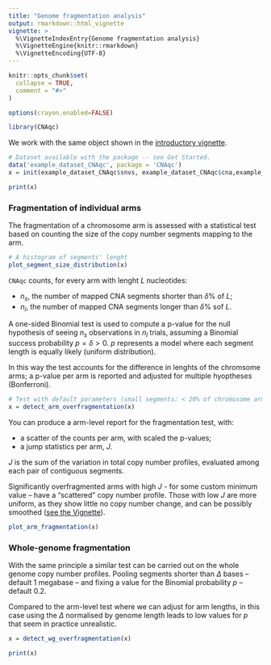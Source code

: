 ```yaml
---
title: "Genome fragmentation analysis"
output: rmarkdown::html_vignette
vignette: >
  %\VignetteIndexEntry{Genome fragmentation analysis}
  %\VignetteEngine{knitr::rmarkdown}
  %\VignetteEncoding{UTF-8}
---
```


```r
knitr::opts_chunk$set(
  collapse = TRUE,
  comment = "#>"
)

options(crayon.enabled=FALSE)
```

```r
library(CNAqc)
```

We work with the same object shown in the [introductory vignette](file:///Users/gcaravagna/Documents/GitHub/CNAqc/docs/articles/CNAqc.html). 

```r
# Dataset available with the package -- see Get Started.
data('example_dataset_CNAqc', package = 'CNAqc')
x = init(example_dataset_CNAqc$snvs, example_dataset_CNAqc$cna,example_dataset_CNAqc$purity)

print(x)
```

### Fragmentation of individual arms

The fragmentation of a chromosome arm is assessed with a statistical test based on counting
the size of the copy number segments mapping to the arm. 

```r
# A histogram of segments' lenght
plot_segment_size_distribution(x)
```
 
`CNAqc` counts, for every arm with lenght $L$ nucleotides: 
 
 * $n_s$, the number of mapped CNA segments shorter than $\delta\%$ of $L$;
 * $n_l$, the number of mapped CNA segments longer than $\delta\%$ sof $L$.

A one-sided Binomial test is used to compute a p-value for the null hypothesis of seeing $n_s$ observations in $n_l$ trials, assuming a Binomial success probability $p = \delta > 0$.  $p$ represents a model where each segment length is equally likely (uniform distribution). 

In this way the test accounts for the difference in lenghts of the chromsome arms; a p-value per arm is reported and adjusted for multiple hyoptheses (Bonferroni). 

```r
# Test with default parameters (small segments: < 20% of chromosome arm)
x = detect_arm_overfragmentation(x)
```

You can produce a arm-level report for the fragmentation test, with: 

* a scatter of the counts per arm, with scaled the p-values;
* a jump statistics per arm, $J$. 

$J$ is the sum of the variation in total copy number profiles, evaluated among each pair of contiguous segments.

Significantly overfragmented arms with high $J$ - for some custom minimum value --  have a "scattered" copy number profile. Those with low $J$ are more uniform, as they show little no copy number change, and can be possibly smoothed ([see the Vignette](https://caravagn.github.io/CNAqc/articles/smoothing.html)).

```r
plot_arm_fragmentation(x)
```

### Whole-genome fragmentation

With the same principle a similar test can be carried out on the whole genome copy number profiles. Pooling segments shorter than $\Delta$ bases -- default 1 megabase -- and fixing a value for the Binomial probability $p$ -- default $0.2$. 

Compared to the arm-level test where we can adjust for arm lengths, in this case using the $\Delta$ normalised by genome length leads to low values for $p$ that seem in practice unrealistic.

```r
x = detect_wg_overfragmentation(x)

print(x)
```



